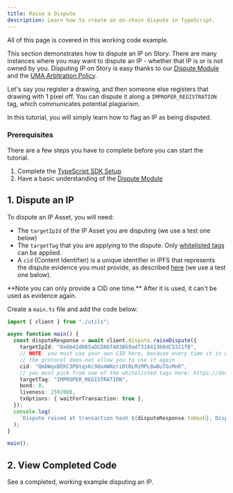 ```yaml
---
title: Raise a Dispute
description: Learn how to create an on-chain dispute in TypeScript.
---
```


<CardGroup cols={1}>
  <Card
    title="Completed Code"
    href="https://github.com/storyprotocol/typescript-tutorial/blob/main/scripts/disputeIp.ts"
    icon="thumbs-up"
    iconType="solid"
  >
    All of this page is covered in this working code example.
  </Card>
</CardGroup>

This section demonstrates how to dispute an IP on Story. There are many instances where you may want to dispute an IP - whether that IP is or is not owned by you. Disputing IP on Story is easy thanks to our [Dispute Module](/developers/dispute-module) and the [UMA Arbitration Policy](/developers/uma-arbitration-policy).

Let's say you register a drawing, and then someone else registers that drawing with 1 pixel off. You can dispute it along a `IMPROPER_REGISTRATION` tag, which communicates potential plagiarism.

In this tutorial, you will simply learn how to flag an IP as being disputed.

### Prerequisites

There are a few steps you have to complete before you can start the tutorial.

1. Complete the [TypeScript SDK Setup](/developers/typescript-sdk/typescript-sdk-setup)
2. Have a basic understanding of the [Dispute Module](/developers/dispute-module)

## 1. Dispute an IP

To dispute an IP Asset, you will need:

- The `targetIpId` of the IP Asset you are disputing (we use a test one below)
- The `targetTag` that you are applying to the dispute. Only [whitelisted tags](https://docs.story.foundation/docs/dispute-module#dispute-tags) can be applied.
- A `cid` (Content Identifier) is a unique identifier in IPFS that represents the dispute evidence you must provide, as described [here](https://docs.story.foundation/docs/uma-arbitration-policy#dispute-evidence-submission-guidelines) (we use a test one below).

<Warning>
  **Note you can only provide a CID one time.** After it is used, it can't be
  used as evidence again.
</Warning>

Create a `main.ts` file and add the code below:

```typescript main.ts
import { client } from "./utils";

async function main() {
  const disputeResponse = await client.dispute.raiseDispute({
    targetIpId: "0x6b42d065aDCDA6fA83B59ad731841360dC5321fB",
    // NOTE: you must use your own CID here, because every time it is used,
    // the protocol does not allow you to use it again
    cid: "QmbWqxBEKC3P8tqsKc98xmWNzrzDtRLMiMPL8wBuTGsMnR",
    // you must pick from one of the whitelisted tags here: https://docs.story.foundation/docs/dispute-module#dispute-tags
    targetTag: "IMPROPER_REGISTRATION",
    bond: 0,
    liveness: 2592000,
    txOptions: { waitForTransaction: true },
  });
  console.log(
    `Dispute raised at transaction hash ${disputeResponse.txHash}, Dispute ID: ${disputeResponse.disputeId}`
  );
}

main();
```

## 2. View Completed Code

<CardGroup cols={1}>
  <Card
    title="Completed Code"
    href="https://github.com/storyprotocol/typescript-tutorial/blob/main/scripts/disputeIp.ts"
    icon="thumbs-up"
    iconType="solid"
  >
    See a completed, working example disputing an IP.
  </Card>
</CardGroup>
